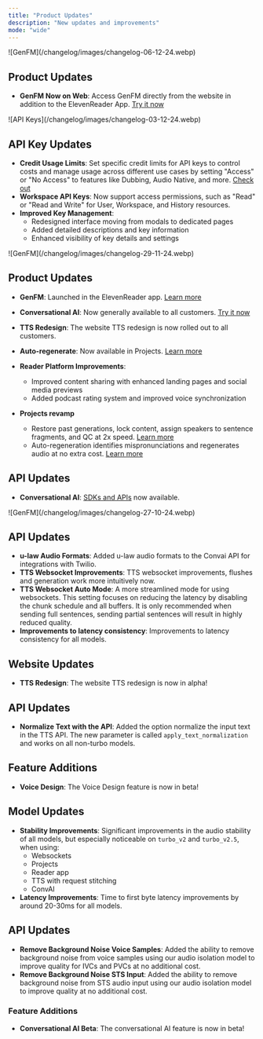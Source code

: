 ```yaml
---
title: "Product Updates"
description: "New updates and improvements"
mode: "wide"
---
```


<Update label="December 6, 2024">

<Frame>![GenFM](/changelog/images/changelog-06-12-24.webp)</Frame>

## Product Updates

- **GenFM Now on Web**: Access GenFM directly from the website in addition to the ElevenReader App. [Try it now](https://elevenlabs.io/app/projects)

</Update>

<Update label="December 3, 2024">

<Frame>![API Keys](/changelog/images/changelog-03-12-24.webp)</Frame>

## API Key Updates

- **Credit Usage Limits**: Set specific credit limits for API keys to control costs and manage usage across different use cases by setting "Access" or "No Access" to features like Dubbing, Audio Native, and more. [Check out](https://elevenlabs.io/app/settings/api-keys)
- **Workspace API Keys**: Now support access permissions, such as "Read" or "Read and Write" for User, Workspace, and History resources.
- **Improved Key Management**:
  - Redesigned interface moving from modals to dedicated pages
  - Added detailed descriptions and key information
  - Enhanced visibility of key details and settings

</Update>

<Update label="November 29, 2024">

<Frame>![GenFM](/changelog/images/changelog-29-11-24.webp)</Frame>

## Product Updates

- **GenFM**: Launched in the ElevenReader app. [Learn more](https://elevenlabs.io/blog/genfm-on-elevenreader)
- **Conversational AI**: Now generally available to all customers. [Try it now](https://elevenlabs.io/conversational-ai)
- **TTS Redesign**: The website TTS redesign is now rolled out to all customers.
- **Auto-regenerate**: Now available in Projects. [Learn more](https://elevenlabs.io/blog/auto-regenerate-is-live-in-projects)
- **Reader Platform Improvements**:

  - Improved content sharing with enhanced landing pages and social media previews
  - Added podcast rating system and improved voice synchronization

- **Projects revamp**
  - Restore past generations, lock content, assign speakers to sentence fragments, and QC at 2x speed. [Learn more](https://elevenlabs.io/blog/narrate-any-project)
  - Auto-regeneration identifies mispronunciations and regenerates audio at no extra cost. [Learn more](https://elevenlabs.io/blog/auto-regenerate-is-live-in-projects)

## API Updates

- **Conversational AI**: [SDKs and APIs](https://elevenlabs.io/docs/conversational-ai/docs/introduction) now available.

</Update>

<Update label="October 27, 2024">

<Frame>![GenFM](/changelog/images/changelog-27-10-24.webp)</Frame>

## API Updates

- **u-law Audio Formats**: Added u-law audio formats to the Convai API for integrations with Twilio.
- **TTS Websocket Improvements**: TTS websocket improvements, flushes and generation work more intuitively now.
- **TTS Websocket Auto Mode**: A more streamlined mode for using websockets. This setting focuses on reducing the latency by disabling the chunk schedule and all buffers. It is only recommended when sending full sentences, sending partial sentences will result in highly reduced quality.
- **Improvements to latency consistency**: Improvements to latency consistency for all models.

## Website Updates

- **TTS Redesign**: The website TTS redesign is now in alpha!

</Update>

<Update label="October 20, 2024">

## API Updates

- **Normalize Text with the API**: Added the option normalize the input text in the TTS API. The new parameter is called `apply_text_normalization` and works on all non-turbo models.

## Feature Additions

- **Voice Design**: The Voice Design feature is now in beta!

</Update>

<Update label="October 13, 2024">

## Model Updates

- **Stability Improvements**: Significant improvements in the audio stability of all models, but especially noticeable on `turbo_v2` and `turbo_v2.5`, when using:
  - Websockets
  - Projects
  - Reader app
  - TTS with request stitching
  - ConvAI
- **Latency Improvements**: Time to first byte latency improvements by around 20-30ms for all models.

## API Updates

- **Remove Background Noise Voice Samples**: Added the ability to remove background noise from voice samples using our audio isolation model to improve quality for IVCs and PVCs at no additional cost.
- **Remove Background Noise STS Input**: Added the ability to remove background noise from STS audio input using our audio isolation model to improve quality at no additional cost.

### Feature Additions

- **Conversational AI Beta**: The conversational AI feature is now in beta!

</Update>
